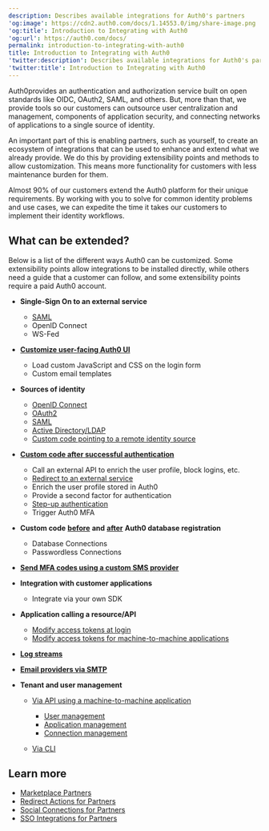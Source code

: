 ```yaml
---
description: Describes available integrations for Auth0's partners
'og:image': https://cdn2.auth0.com/docs/1.14553.0/img/share-image.png
'og:title': Introduction to Integrating with Auth0
'og:url': https://auth0.com/docs/
permalink: introduction-to-integrating-with-auth0
title: Introduction to Integrating with Auth0
'twitter:description': Describes available integrations for Auth0's partners
'twitter:title': Introduction to Integrating with Auth0
---
```

Auth0provides an authentication and authorization service built on open standards like OIDC, OAuth2, <Tooltip tip="Security Assertion Markup Language (SAML): Standardized protocol allowing two parties to exchange authentication information without a password." cta="View Glossary" href="/glossary?term=SAML">SAML</Tooltip>, and others. But, more than that, we provide tools so our customers can outsource user centralization and management, components of application security, and connecting networks of applications to a single source of identity.

An important part of this is enabling partners, such as yourself, to create an ecosystem of integrations that can be used to enhance and extend what we already provide. We do this by providing extensibility points and methods to allow customization. This means more functionality for customers with less maintenance burden for them.

Almost 90% of our customers extend the Auth0 platform for their unique requirements. By working with you to solve for common identity problems and use cases, we can expedite the time it takes our customers to implement their identity workflows.

## What can be extended?

Below is a list of the different ways Auth0 can be customized. Some extensibility points allow integrations to be installed directly, while others need a guide that a customer can follow, and some extensibility points require a paid Auth0 account.

* **Single-Sign On to an external service**

  + [SAML](/customize/integrations/marketplace-partners/sso-integrations-for-partners)
  + OpenID Connect
  + WS-Fed
* [**Customize user-facing Auth0 UI**](/customize)

  + Load custom JavaScript and CSS on the login form
  + Custom email templates
* **Sources of identity**

  + [OpenID Connect](/authenticate/identity-providers/enterprise-identity-providers/oidc)
  + [OAuth2](/customize/integrations/marketplace-partners/social-connections-for-partners)
  + [SAML](/authenticate/identity-providers/enterprise-identity-providers/saml)
  + [Active Directory/LDAP](/authenticate/identity-providers/enterprise-identity-providers/active-directory-ldap)
  + [Custom code pointing to a remote identity source](/authenticate/database-connections/custom-db)
* [**Custom code after successful authentication**](/customize/actions/explore-triggers/signup-and-login-triggers/login-trigger)

  + Call an external API to enrich the user profile, block logins, etc.
  + [Redirect to an external service](/customize/integrations/marketplace-partners/redirect-actions-for-partners)
  + Enrich the user profile stored in Auth0
  + Provide a second factor for authentication
  + [Step-up authentication](/secure/multi-factor-authentication/step-up-authentication)
  + Trigger Auth0 MFA
* **Custom code** [**before**](/customize/actions/explore-triggers/signup-and-login-triggers/pre-user-registration-trigger) **and** [**after**](/customize/actions/explore-triggers/signup-and-login-triggers/post-user-registration-trigger) **Auth0 database registration**

  + Database Connections
  + Passwordless Connections
* [**Send MFA codes using a custom SMS provider**](/customize/actions/explore-triggers/mfa-notifications-trigger)
* **Integration with customer applications**

  + Integrate via your own SDK
* **Application calling a resource/API**

  + [Modify access tokens at login](/customize/actions/explore-triggers/signup-and-login-triggers/login-trigger)
  + [Modify access tokens for machine-to-machine applications](/customize/actions/explore-triggers/machine-to-machine-trigger)
* [**Log streams**](/customize/log-streams/custom-log-streams)
* [**Email providers via SMTP**](/customize/email/smtp-email-providers)
* **Tenant and user management**

  + [Via API using a machine-to-machine application](/secure/tokens/access-tokens/management-api-access-tokens)

    - [User management](/manage-users/user-accounts/manage-users-using-the-management-api)
    - [Application management](https://auth0.com/docs/api/management/v2#!/Clients/get_clients)
    - [Connection management](https://auth0.com/docs/api/management/v2#!/Connections/get_connections)
  + [Via CLI](/deploy-monitor/deploy-cli-tool)

## Learn more

* [Marketplace Partners](/customize/integrations/marketplace-partners)
* [Redirect Actions for Partners](/customize/integrations/marketplace-partners/redirect-actions-for-partners)
* [Social Connections for Partners](/customize/integrations/marketplace-partners/social-connections-for-partners)
* [SSO Integrations for Partners](/customize/integrations/marketplace-partners/sso-integrations-for-partners)